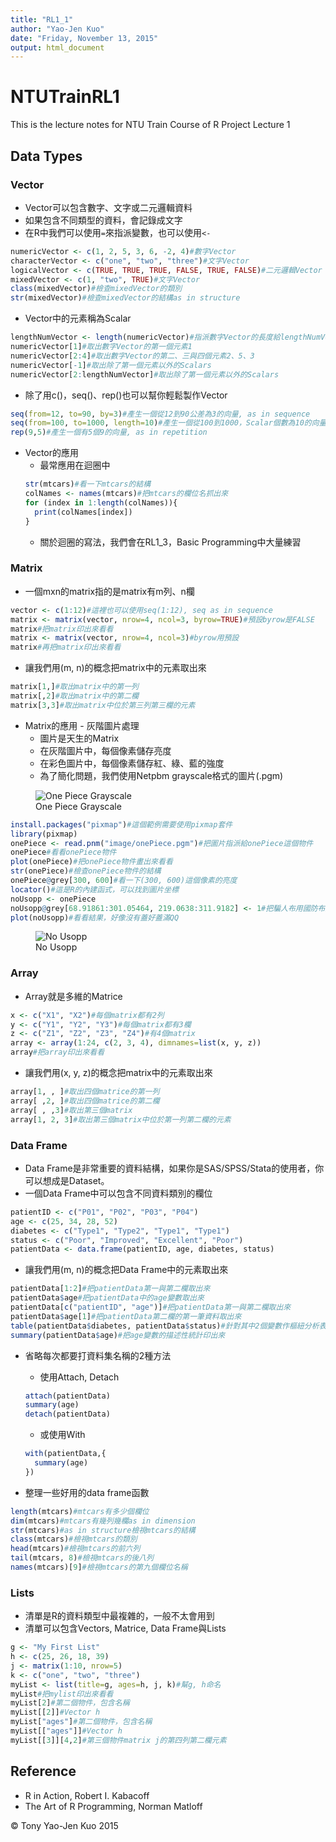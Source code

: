 ```yaml
---
title: "RL1_1"
author: "Yao-Jen Kuo"
date: "Friday, November 13, 2015"
output: html_document
---
```


# NTUTrainRL1
This is the lecture notes for NTU Train Course of R Project Lecture 1

## Data Types

### Vector

* Vector可以包含數字、文字或二元邏輯資料
* 如果包含不同類型的資料，會記錄成文字
* 在R中我們可以使用`=`來指派變數，也可以使用`<-`

```r
numericVector <- c(1, 2, 5, 3, 6, -2, 4)#數字Vector
characterVector <- c("one", "two", "three")#文字Vector
logicalVector <- c(TRUE, TRUE, TRUE, FALSE, TRUE, FALSE)#二元邏輯Vector
mixedVector <- c(1, "two", TRUE)#文字Vector
class(mixedVector)#檢查mixedVector的類別
str(mixedVector)#檢查mixedVector的結構as in structure
```

* Vector中的元素稱為Scalar

```r
lengthNumVector <- length(numericVector)#指派數字Vector的長度給lengthNumVector
numericVector[1]#取出數字Vector的第一個元素1
numericVector[2:4]#取出數字Vector的第二、三與四個元素2、5、3
numericVector[-1]#取出除了第一個元素以外的Scalars
numericVector[2:lengthNumVector]#取出除了第一個元素以外的Scalars
```

* 除了用c()，seq()、rep()也可以幫你輕鬆製作Vector

```r
seq(from=12, to=90, by=3)#產生一個從12到90公差為3的向量, as in sequence
seq(from=100, to=1000, length=10)#產生一個從100到1000，Scalar個數為10的向量
rep(9,5)#產生一個有5個9的向量, as in repetition
```

* Vector的應用
  * 最常應用在迴圈中
  ```r
  str(mtcars)#看一下mtcars的結構
  colNames <- names(mtcars)#把mtcars的欄位名抓出來
  for (index in 1:length(colNames)){
    print(colNames[index])
  }
  ```

  * 關於迴圈的寫法，我們會在RL1_3，Basic Programming中大量練習

### Matrix

* 一個mxn的matrix指的是matrix有m列、n欄

```r
vector <- c(1:12)#這裡也可以使用seq(1:12), seq as in sequence
matrix <- matrix(vector, nrow=4, ncol=3, byrow=TRUE)#預設byrow是FALSE
matrix#把matrix印出來看看
matrix <- matrix(vector, nrow=4, ncol=3)#byrow用預設
matrix#再把matrix印出來看看
```

* 讓我們用(m, n)的概念把matrix中的元素取出來

```r
matrix[1,]#取出matrix中的第一列
matrix[,2]#取出matrix中的第二欄
matrix[3,3]#取出matrix中位於第三列第三欄的元素
```

* Matrix的應用 - 灰階圖片處理
  * 圖片是天生的Matrix
  * 在灰階圖片中，每個像素儲存亮度
  * 在彩色圖片中，每個像素儲存紅、綠、藍的強度
  * 為了簡化問題，我們使用Netpbm grayscale格式的圖片(.pgm)

![One Piece Grayscale](image/onePiece.jpeg)

```r
install.packages("pixmap")#這個範例需要使用pixmap套件
library(pixmap)
onePiece <- read.pnm("image/onePiece.pgm")#把圖片指派給onePiece這個物件
onePiece#看看onePiece物件
plot(onePiece)#把onePiece物件畫出來看看
str(onePiece)#檢查onePiece物件的結構
onePiece@grey[300, 600]#看一下(300, 600)這個像素的亮度
locator()#這是R的內建函式，可以找到圖片坐標
noUsopp <- onePiece
noUsopp@grey[68.91861:301.05464, 219.0638:311.9182] <- 1#把騙人布用國防布蓋掉
plot(noUsopp)#看看結果，好像沒有蓋好蓋滿QQ
```

![No Usopp](image/noUsopp.jpeg)

### Array

* Array就是多維的Matrice

```r
x <- c("X1", "X2")#每個matrix都有2列
y <- c("Y1", "Y2", "Y3")#每個matrix都有3欄
z <- c("Z1", "Z2", "Z3", "Z4")#有4個matrix
array <- array(1:24, c(2, 3, 4), dimnames=list(x, y, z))
array#把array印出來看看
```

* 讓我們用(x, y, z)的概念把matrix中的元素取出來

```r
array[1, , ]#取出四個matrice的第一列
array[ ,2, ]#取出四個matrice的第二欄
array[ , ,3]#取出第三個matrix
array[1, 2, 3]#取出第三個matrix中位於第一列第二欄的元素
```

### Data Frame

* Data Frame是非常重要的資料結構，如果你是SAS/SPSS/Stata的使用者，你可以想成是Dataset。
* 一個Data Frame中可以包含不同資料類別的欄位

```r
patientID <- c("P01", "P02", "P03", "P04")
age <- c(25, 34, 28, 52)
diabetes <- c("Type1", "Type2", "Type1", "Type1")
status <- c("Poor", "Improved", "Excellent", "Poor")
patientData <- data.frame(patientID, age, diabetes, status)
```

* 讓我們用(m, n)的概念把Data Frame中的元素取出來

```r
patientData[1:2]#把patientData第一與第二欄取出來
patientData$age#把patientData中的age變數取出來
patientData[c("patientID", "age")]#把patientData第一與第二欄取出來
patientData$age[1]#把patientData第二欄的第一筆資料取出來
table(patientData$diabetes, patientData$status)#針對其中2個變數作樞紐分析表
summary(patientData$age)#把age變數的描述性統計印出來
```

* 省略每次都要打資料集名稱的2種方法

  * 使用Attach, Detach
  
  ```r
  attach(patientData)
  summary(age)
  detach(patientData)
  ```
  
  * 或使用With
  
  ```r
  with(patientData,{
    summary(age)
  })
  ```

* 整理一些好用的data frame函數

```r
length(mtcars)#mtcars有多少個欄位
dim(mtcars)#mtcars有幾列幾欄as in dimension
str(mtcars)#as in structure檢視mtcars的結構
class(mtcars)#檢視mtcars的類別
head(mtcars)#檢視mtcars的前六列
tail(mtcars, 8)#檢視mtcars的後八列
names(mtcars)[9]#檢視mtcars的第九個欄位名稱
```

### Lists

* 清單是R的資料類型中最複雜的，一般不太會用到
* 清單可以包含Vectors, Matrice, Data Frame與Lists

```r
g <- "My First List"
h <- c(25, 26, 18, 39)
j <- matrix(1:10, nrow=5)
k <- c("one", "two", "three")
myList <- list(title=g, ages=h, j, k)#幫g, h命名
myList#把mylist印出來看看
myList[2]#第二個物件，包含名稱
myList[[2]]#Vector h
myList["ages"]#第二個物件，包含名稱
myList[["ages"]]#Vector h
myList[[3]][4,2]#第三個物件matrix j的第四列第二欄元素
```

## Reference
* R in Action, Robert I. Kabacoff
* The Art of R Programming, Norman Matloff

&copy; Tony Yao-Jen Kuo 2015
